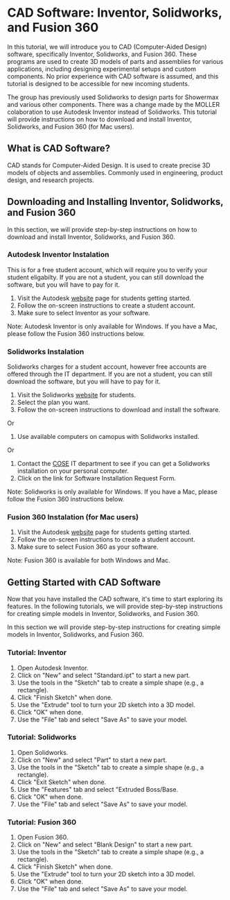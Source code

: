 # CAD Software: Inventor, Solidworks, and Fusion 360
In this tutorial, we will introduce you to CAD (Computer-Aided Design) software, specifically Inventor, Solidworks, and Fusion 360. 
These programs are used to create 3D models of parts and assemblies for various applications, including designing experimental setups and custom components. 
No prior experience with CAD software is assumed, and this tutorial is designed to be accessible for new incoming students.

The group has previously used Solidworks to design parts for Showermax and various other components. There was a change made by the MOLLER
colaboration to use Autodesk Inventor instead of Solidworks. This tutorial will provide instructions on how to download and install Inventor, Solidworks, and Fusion 360 (for Mac users). 

## What is CAD Software?
CAD stands for Computer-Aided Design.
It is used to create precise 3D models of objects and assemblies.
Commonly used in engineering, product design, and research projects.


## Downloading and Installing Inventor, Solidworks, and Fusion 360
In this section, we will provide step-by-step instructions on how to download and install Inventor, Solidworks, and Fusion 360.

### Autodesk Inventor Instalation
This is for a free student account, which will require you to verify your student eligabilty. If you are not a student, you can still download the software, but you will have to pay for it.
1. Visit the Autodesk [website](https://www.autodesk.com/support/account/education/students-educators/get-started) page for students getting started.
2. Follow the on-screen instructions to create a student account.
3. Make sure to select Inventor as your software.


Note: Autodesk Inventor is only available for Windows. If you have a Mac, please follow the Fusion 360 instructions below.

### Solidworks Instalation
Solidworks charges for a student account, however free accounts are offered through the IT department. If you are not a student, you can still download the software, but you will have to pay for it.
1. Visit the Solidworks [website](https://www.solidworks.com/product/students) for students.
2. Select the plan you want.
3. Follow the on-screen instructions to download and install the software.

Or 
1. Use available computers on camopus with Solidworks installed.

Or 

1. Contact the [COSE](https://help.cose.isu.edu/) IT department to see if you can get a Solidworks installation on your personal computer.
2. Click on the link for Software Installation Request Form.

Note: Solidworks is only available for Windows. If you have a Mac, please follow the Fusion 360 instructions below.

### Fusion 360 Instalation (for Mac users)
1. Visit the Autodesk [website](https://www.autodesk.com/support/account/education/students-educators/get-started) page for students getting started.
2. Follow the on-screen instructions to create a student account.
3. Make sure to select Fusion 360 as your software.


Note: Fusion 360 is available for both Windows and Mac.

## Getting Started with CAD Software
Now that you have installed the CAD software, it's time to start exploring its features. In the following tutorials, we will provide step-by-step instructions for creating simple models in Inventor, Solidworks, and Fusion 360.

In this section we will provide step-by-step instructions for creating simple models in Inventor, Solidworks, and Fusion 360.

### Tutorial: Inventor
1. Open Autodesk Inventor.
2. Click on "New" and select "Standard.ipt" to start a new part.
3. Use the tools in the "Sketch" tab to create a simple shape (e.g., a rectangle).
4. Click "Finish Sketch" when done.
5. Use the "Extrude" tool to turn your 2D sketch into a 3D model.
6. Click "OK" when done.
7. Use the "File" tab and select "Save As" to save your model.

### Tutorial: Solidworks
1. Open Solidworks.
2. Click on "New" and select "Part" to start a new part.
3. Use the tools in the "Sketch" tab to create a simple shape (e.g., a rectangle).
4. Click "Exit Sketch" when done.
5. Use the "Features" tab and select "Extruded Boss/Base.
6. Click "OK" when done.
7. Use the "File" tab and select "Save As" to save your model.

### Tutorial: Fusion 360
1. Open Fusion 360.
2. Click on "New" and select "Blank Design" to start a new part.
3. Use the tools in the "Sketch" tab to create a simple shape (e.g., a rectangle).
4. Click "Finish Sketch" when done.
5. Use the "Extrude" tool to turn your 2D sketch into a 3D model.
6. Click "OK" when done.
7. Use the "File" tab and select "Save As" to save your model.

